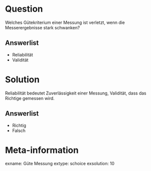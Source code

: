 Question
========

Welches Gütekriterium einer Messung ist verletzt, wenn die Messerergebnisse stark schwanken?

Answerlist
----------
* Reliabilität
* Validität


Solution
========

Reliabilität bedeutet Zuverlässigkeit einer Messung, Validität, dass das Richtige gemessen wird.


Answerlist
----------
* Richtig
* Falsch



Meta-information
================
exname: Güte Messung
extype: schoice
exsolution: 10